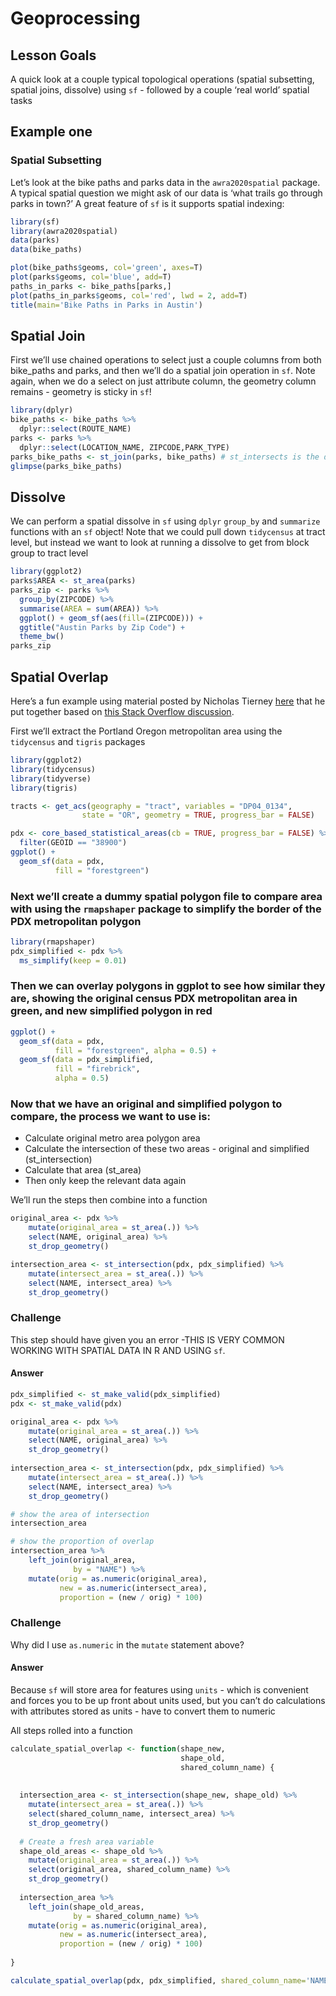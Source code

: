 # Geoprocessing
## Lesson Goals

A quick look at a couple typical topological operations (spatial subsetting, spatial joins, dissolve) using `sf` - followed by a couple 'real world' spatial tasks

## Example one
### Spatial Subsetting
Let's look at the bike paths and parks data in the `awra2020spatial` package. A typical spatial question we might ask of our data is 'what trails go through parks in town?' A great feature of `sf` is it supports spatial indexing:
```r
library(sf)
library(awra2020spatial)
data(parks)
data(bike_paths)

plot(bike_paths$geoms, col='green', axes=T)
plot(parks$geoms, col='blue', add=T)
paths_in_parks <- bike_paths[parks,]
plot(paths_in_parks$geoms, col='red', lwd = 2, add=T)
title(main='Bike Paths in Parks in Austin')
```

## Spatial Join
First we'll use chained operations to select just a couple columns from both bike_paths and parks, and then we'll do a spatial join operation in `sf`.  Note again, when we do a select on just attribute column, the geometry column remains - geometry is sticky in `sf`!
```r
library(dplyr)
bike_paths <- bike_paths %>% 
  dplyr::select(ROUTE_NAME)
parks <- parks %>% 
  dplyr::select(LOCATION_NAME, ZIPCODE,PARK_TYPE)
parks_bike_paths <- st_join(parks, bike_paths) # st_intersects is the default
glimpse(parks_bike_paths)
```

## Dissolve
We can perform a spatial dissolve in `sf` using `dplyr` `group_by` and `summarize` functions with an `sf` object!
Note that we could pull down `tidycensus` at tract level, but instead we want to look at running a dissolve to get from block group to tract level
```r
library(ggplot2)
parks$AREA <- st_area(parks)
parks_zip <- parks %>% 
  group_by(ZIPCODE) %>%
  summarise(AREA = sum(AREA)) %>%
  ggplot() + geom_sf(aes(fill=(ZIPCODE))) +
  ggtitle("Austin Parks by Zip Code") + 
  theme_bw()
parks_zip
```

## Spatial Overlap
Here's a fun example using material posted by Nicholas Tierney [here](https://www.njtierney.com/post/2021/08/21/how-much-one-shapefile-overlaps-another/) that he put together based on [this Stack Overflow discussion](https://gis.stackexchange.com/questions/362466/calculate-percentage-overlap-of-2-sets-of-polygons-in-r).

First we'll extract the Portland Oregon metropolitan area using the `tidycensus` and `tigris` packages
```r
library(ggplot2)
library(tidycensus)
library(tidyverse)
library(tigris)

tracts <- get_acs(geography = "tract", variables = "DP04_0134", 
                state = "OR", geometry = TRUE, progress_bar = FALSE)

pdx <- core_based_statistical_areas(cb = TRUE, progress_bar = FALSE) %>%
  filter(GEOID == "38900")
ggplot() + 
  geom_sf(data = pdx,
          fill = "forestgreen") 
```

### Next we'll create a dummy spatial polygon file to compare area with using the `rmapshaper` package to simplify the border of the PDX metropolitan polygon
```r
library(rmapshaper) 
pdx_simplified <- pdx %>% 
  ms_simplify(keep = 0.01)
```

### Then we can overlay polygons in ggplot to see how similar they are, showing the original census PDX metropolitan area in green, and new simplified polygon in red
```r
ggplot() + 
  geom_sf(data = pdx,
          fill = "forestgreen", alpha = 0.5) + 
  geom_sf(data = pdx_simplified, 
          fill = "firebrick",
          alpha = 0.5)
```

### Now that we have an original and simplified polygon to compare, the process we want to use is:

- Calculate original metro area polygon area
- Calculate the intersection of these two areas - original and simplified (st_intersection)
- Calculate that area (st_area)
- Then only keep the relevant data again

We'll run the steps then combine into a function
```r
original_area <- pdx %>% 
    mutate(original_area = st_area(.)) %>% 
    select(NAME, original_area) %>% 
    st_drop_geometry()

intersection_area <- st_intersection(pdx, pdx_simplified) %>% 
    mutate(intersect_area = st_area(.)) %>% 
    select(NAME, intersect_area) %>% 
    st_drop_geometry()
```

### Challenge {.challenge}
This step should have given you an error -THIS IS VERY COMMON WORKING WITH SPATIAL DATA IN R AND USING `sf`.

#### Answer {.solution}
```r
pdx_simplified <- st_make_valid(pdx_simplified)
pdx <- st_make_valid(pdx)

original_area <- pdx %>% 
    mutate(original_area = st_area(.)) %>% 
    select(NAME, original_area) %>% 
    st_drop_geometry()
    
intersection_area <- st_intersection(pdx, pdx_simplified) %>% 
    mutate(intersect_area = st_area(.)) %>% 
    select(NAME, intersect_area) %>% 
    st_drop_geometry()

# show the area of intersection
intersection_area

# show the proportion of overlap
intersection_area %>% 
    left_join(original_area, 
              by = "NAME") %>% 
    mutate(orig = as.numeric(original_area),
           new = as.numeric(intersect_area),
           proportion = (new / orig) * 100)
```

### Challenge {.challenge}
Why did I use `as.numeric` in the `mutate` statement above?
 
#### Answer {.solution}
Because `sf` will store area for features using `units` - which is convenient and forces you to be up front about units used, but you can't do calculations with attributes stored as units - have to convert them to numeric 

All steps rolled into a function
```r


calculate_spatial_overlap <- function(shape_new,
                                      shape_old,
                                      shared_column_name) {
  
  
  intersection_area <- st_intersection(shape_new, shape_old) %>% 
    mutate(intersect_area = st_area(.)) %>% 
    select(shared_column_name, intersect_area) %>% 
    st_drop_geometry()
  
  # Create a fresh area variable
  shape_old_areas <- shape_old %>% 
    mutate(original_area = st_area(.)) %>% 
    select(original_area, shared_column_name) %>% 
    st_drop_geometry()
  
  intersection_area %>% 
    left_join(shape_old_areas, 
              by = shared_column_name) %>% 
    mutate(orig = as.numeric(original_area),
           new = as.numeric(intersect_area),
           proportion = (new / orig) * 100)
  
}

calculate_spatial_overlap(pdx, pdx_simplified, shared_column_name='NAME')

```